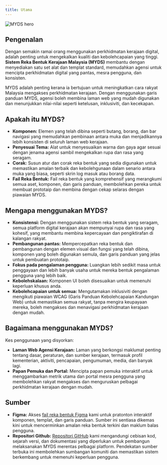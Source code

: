 ```yaml
---
title: Utama
---
```


![MYDS hero](/design/myds-hero-img@1.5x.png)

## Pengenalan

Dengan semakin ramai orang menggunakan perkhidmatan kerajaan digital, adalah penting untuk mengekalkan kualiti dan kebolehcapaian yang tinggi. **Sistem Reka Bentuk Kerajaan Malaysia (MYDS)** membantu dengan menyediakan satu set alat dan templat standard, memudahkan agensi untuk mencipta perkhidmatan digital yang pantas, mesra pengguna, dan konsisten.

MYDS adalah penting kerana ia bertujuan untuk meningkatkan cara rakyat Malaysia mengakses perkhidmatan kerajaan. Dengan menggunakan garis panduan MYDS, agensi boleh membina laman web yang mudah digunakan dan menunjukkan nilai-nilai seperti ketelusan, inklusiviti, dan kecekapan.

## Apakah itu MYDS?

- **Komponen:** Elemen yang telah dibina seperti butang, borang, dan bar navigasi yang memudahkan pembinaan antara muka dan menjadikannya lebih konsisten di seluruh laman web kerajaan.
- **Penyesuai Tema:** Alat untuk menyesuaikan warna dan gaya agar sesuai dengan jenama agensi sambil mengekalkan rupa dan rasa yang seragam.
- **Corak:** Susun atur dan corak reka bentuk yang sedia digunakan untuk memastikan amalan terbaik dan kebolehgunaan dalam senario antara muka yang biasa, seperti skrin log masuk atau borang data.
- **Fail Reka Bentuk:** Fail reka bentuk yang komprehensif yang merangkumi semua aset, komponen, dan garis panduan, membolehkan pereka untuk membuat prototaip dan membina dengan cekap selaras dengan piawaian MYDS.

## Mengapa menggunakan MYDS?

- **Konsistensi:** Dengan menggunakan sistem reka bentuk yang seragam, semua platform digital kerajaan akan mempunyai rupa dan rasa yang kohesif, yang membantu membina kepercayaan dan pengiktirafan di kalangan rakyat.
- **Pembangunan pantas:** Mempercepatkan reka bentuk dan pembangunan dengan elemen visual dan fungsi yang telah dibina, komponen yang boleh digunakan semula, dan garis panduan yang jelas untuk pembuatan prototaip.
- **Fokus pada pengalaman pengguna:** Luangkan lebih sedikit masa untuk penggayaan dan lebih banyak usaha untuk mereka bentuk pengalaman pengguna yang lebih baik.
- **Kebolehskalaan:** Komponen UI boleh disesuaikan untuk memenuhi keperluan khusus anda.
- **Kebolehcapaian untuk semua:** Mengutamakan inklusiviti dengan mengikuti piawaian WCAG (Garis Panduan Kebolehcapaian Kandungan Web) untuk memastikan semua rakyat, tanpa mengira keupayaan mereka, boleh mengakses dan menavigasi perkhidmatan kerajaan dengan mudah.

## Bagaimana menggunakan MYDS?

Kes penggunaan yang disyorkan:

- **Laman Web Agensi Kerajaan:** Laman yang berkongsi maklumat penting tentang dasar, peraturan, dan sumber kerajaan, termasuk profil kementerian, aktiviti, pencapaian, pengumuman, media, dan banyak lagi.
- **Papan Pemuka dan Portal:** Mencipta papan pemuka interaktif untuk menggambarkan metrik utama dan portal mesra pengguna yang membolehkan rakyat mengakses dan menguruskan pelbagai perkhidmatan kerajaan dengan mudah.

## Sumber

- **Figma:** Akses [fail reka bentuk Figma](<https://www.figma.com/design/svmWSPZarzWrJ116CQ8zpV/MYDS-(Beta)?node-id=7-20696>) kami untuk pratonton interaktif komponen, templat, dan garis panduan. Sumber ini sentiasa dikemas kini untuk mencerminkan amalan reka bentuk terkini dan maklum balas pengguna.
- **Repositori Github:** [Repositori GitHub](https://github.com/govtechmy/myds) kami mengandungi cebisan kod, sejarah versi, dan dokumentasi yang diperlukan untuk pembangun melaksanakan MYDS merentas pelbagai platform. Pendekatan sumber terbuka ini membolehkan sumbangan komuniti dan memastikan sistem berkembang untuk memenuhi keperluan pengguna.
